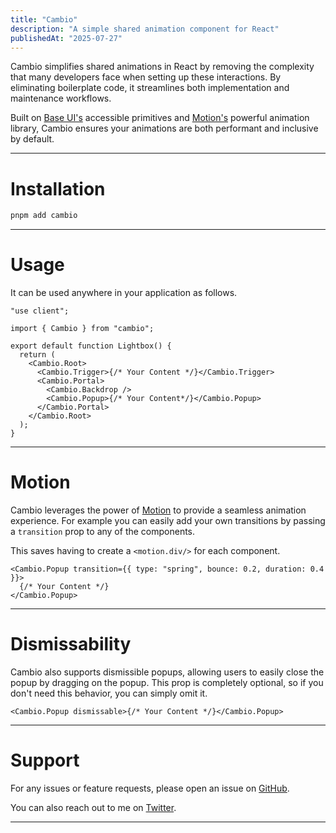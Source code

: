 ```yaml
---
title: "Cambio"
description: "A simple shared animation component for React"
publishedAt: "2025-07-27"
---
```


<center>
  <Basic />
</center>

Cambio simplifies shared animations in React by removing the complexity that many developers face when setting up these interactions. By eliminating boilerplate code, it streamlines both implementation and maintenance workflows.

Built on [Base UI's](https://base-ui.com/) accessible primitives and [Motion's](https://motion.dev/) powerful animation library, Cambio ensures your animations are both performant and inclusive by default.

---

# Installation

```bash
pnpm add cambio
```

---

# Usage

It can be used anywhere in your application as follows.

```tsx lineNumbers
"use client";

import { Cambio } from "cambio";

export default function Lightbox() {
  return (
    <Cambio.Root>
      <Cambio.Trigger>{/* Your Content */}</Cambio.Trigger>
      <Cambio.Portal>
        <Cambio.Backdrop />
        <Cambio.Popup>{/* Your Content*/}</Cambio.Popup>
      </Cambio.Portal>
    </Cambio.Root>
  );
}
```

---

# Motion

Cambio leverages the power of [Motion](https://motion.dev/) to provide a seamless animation experience.
For example you can easily add your own transitions by passing a `transition` prop to any of the components.

This saves having to create a `<motion.div/>` for each component.

```tsx lineNumbers
<Cambio.Popup transition={{ type: "spring", bounce: 0.2, duration: 0.4 }}>
  {/* Your Content */}
</Cambio.Popup>
```

---

# Dismissability

Cambio also supports dismissible popups, allowing users to easily close the popup by dragging on the popup. This prop is completely optional, so if you don't need this behavior, you can simply omit it.

<center>
  <Dismissable />
</center>

```tsx lineNumbers
<Cambio.Popup dismissable>{/* Your Content */}</Cambio.Popup>
```

---

# Support

For any issues or feature requests, please open an issue on [GitHub](https://github.com/raphaelsalaja/cambio).

You can also reach out to me on [Twitter](https://x.com/raphaelsalaja).

---
